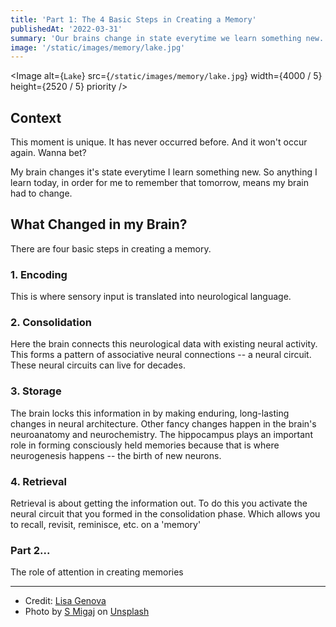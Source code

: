 ```yaml
---
title: 'Part 1: The 4 Basic Steps in Creating a Memory'
publishedAt: '2022-03-31'
summary: 'Our brains change in state everytime we learn something new. What changes?'
image: '/static/images/memory/lake.jpg'
---
```


<Image
  alt={`Lake`}
  src={`/static/images/memory/lake.jpg`}
  width={4000 / 5}
  height={2520 / 5}
  priority
/>


## Context
This moment is unique. It has never occurred before. And it won't occur again. Wanna bet?

My brain changes it's state everytime I learn something new. So anything I learn today, in order for me to remember that tomorrow, means my brain had to change.

## What Changed in my Brain?

There are four basic steps in creating a memory.

### 1. Encoding
This is where sensory input is translated into neurological language.

### 2. Consolidation
Here the brain connects this neurological data with existing neural activity. This forms a pattern of associative neural connections -- a neural circuit. These neural circuits can live for decades.

### 3. Storage
The brain locks this information in by making enduring, long-lasting changes in neural architecture. Other fancy changes happen in the brain's neuroanatomy and neurochemistry. The hippocampus plays an important role in forming consciously held memories because that is where neurogenesis happens -- the birth of new neurons.

### 4. Retrieval
Retrieval is about getting the information out. To do this you activate the neural circuit that you formed in the consolidation phase. Which allows you to recall, revisit, reminisce, etc. on a 'memory'


### Part 2...

The role of attention in creating memories

---
- Credit: [Lisa Genova](https://www.lisagenova.com/)
- Photo by [S Migaj]("https://unsplash.com/@simonmigaj?utm_source=unsplash&utm_medium=referral&utm_content=creditCopyText") on [Unsplash]("https://unsplash.com/s/photos/meditation?utm_source=unsplash&utm_medium=referral&utm_content=creditCopyText")
